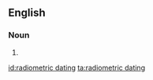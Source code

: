 ==English==

===Noun===
{{en-noun|sg=[[radiometric]] [[dating]]}}

# {{alternative form of|[[radioactive dating]]}}

[[id:radiometric dating]]
[[ta:radiometric dating]]